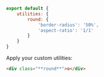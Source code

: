 ```js name=master.css.js
export default {
    utilities: {
        round: {
            'border-radius': '50%',
            'aspect-ratio': '1/1'
        }
    }
}
```
Apply your custom utilities:
```html
<div class="**round**">o</div>
```